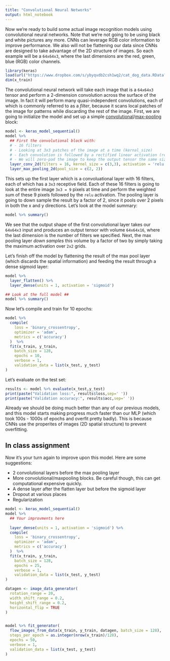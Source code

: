 ```yaml
---
title: "Convolutional Neural Networks"
output: html_notebook
---
```


Now we're ready to build some actual image recognition models using convolutional neural networks. Note that we're not going to be using black and white pictures any more. CNNs can leverage RGB color information to improve performance. We also will not be flattening our data since CNNs are designed to take advantage of the 2D structure of images. So each example will be a `64x64x3`, where the last dimensions are the red, green, blue (RGB) color channels. 
```r
library(keras)
load(url("https://www.dropbox.com/s/ybyqvdb2csh1wq2/cat_dog_data.RData?dl=1"))
dim(x_train)
```

The convolutional neural network will take each image that is a `64x64x3` tensor and perform a 2-dimension convolution across the surface of the image. In fact it will perform many quasi-independent convolutions, each of which is commonly referred to as a *filter*, because it scans local patches of the image for patterns while discarding the rest of the image. First, we are going to initialize the model and set up a simple [convolutional](https://keras.rstudio.com/reference/layer_conv_2d.html)/[max-pooling](https://keras.rstudio.com/reference/layer_max_pooling_2d.html) block:
```r
model <- keras_model_sequential()
model %>%
  ## First the convolutional block with:
  # - 16 filters
  # - Looking at 3x3 patches of the image at a time (kernal_size)
  # - Each convolution is followed by a rectified linear activation (relu)
  # - We will zero-pad the image to keep the output tensor the same size as the input tensor
  layer_conv_2d(filters = 16, kernel_size = c(3,3), activation = 'relu', input_shape = c(64,64,3),padding = "same") %>% 
  layer_max_pooling_2d(pool_size = c(2, 2))
```

This sets up the first layer which is a convoluational layer with 16 filters, each of which has a `3x3` receptive field. Each of these 16 filters is going to look at the entire image `3x3 = 9` pixels at time and perform the weighted sum of these 9 pixels followed by the `relu` activation.  The pooling layer is going to down sample the result by a factor of 2, since it pools over 2 pixels in both the x and y directions. Let's look at the model summary:
```r
model %>% summary()
```
We see that the output shape of the first convolutional layer takes our `64x64x3` input and produces an output tensor with volume `64x64x16`, where the last dimension is the number of filters we specified. Next, the max pooling layer _down samples_ this volume by a factor of two by simply taking the maximum activation over `2x2` grids. 

Let's finish off the model by flattening the result of the max pool layer (which discards the spatial information) and feeding the result through a dense sigmoid layer:
```r
model %>%
  layer_flatten() %>% 
  layer_dense(units = 1, activation = 'sigmoid')

## Look at the full model ##
model %>% summary()
```
Now let's compile and train for 10 epochs:
```r
model %>% 
  compile(
    loss = 'binary_crossentropy',
    optimizer = 'adam',
    metrics = c('accuracy')
  )  %>% 
  fit(x_train, y_train,
    batch_size = 128,
    epochs = 10,
    verbose = 1,
    validation_data = list(x_test, y_test)
)


```
Let's evaluate on the test set:
```r
results <- model %>% evaluate(x_test,y_test)
print(paste("Validation loss:", results$loss,sep=' '))
print(paste("Validation accuracy:", results$acc,sep=' '))
```
Already we should be doing much better than any of our previous models, and this model starts making progress much faster than our MLP (which took 100s - 1000s of epochs and overfit pretty badly). This is because CNNs use the properites of images (2D spatial structure) to prevent overfitting. 

## In class assignment
Now it's your turn again to improve upon this model. Here are some suggestions:

- 2 convolutional layers before the max pooling layer
- More convolutional/maxpooling blocks. Be careful though, this can get computational expensive quickly.
- A dense layer after the flatten layer but before the sigmoid layer
- Dropout at various places
- Regularization
```r
model <- keras_model_sequential()
model %>%
  ## Your improvments here
  
  layer_dense(units = 1, activation = 'sigmoid') %>%
  compile(
    loss = 'binary_crossentropy',
    optimizer = 'adam',
    metrics = c('accuracy')
  )  %>% 
  fit(x_train, y_train,
    batch_size = 128,
    epochs = 25,
    verbose = 1,
    validation_data = list(x_test, y_test)
)
```



```r
datagen <- image_data_generator(
  rotation_range = 20,
  width_shift_range = 0.2,
  height_shift_range = 0.2,
  horizontal_flip = TRUE
)


model %>% fit_generator(
  flow_images_from_data(x_train, y_train, datagen, batch_size = 128),
  steps_per_epoch = as.integer(nrow(x_train)/128),
  epochs = 50,
  verbose = 1,
  validation_data = list(x_test, y_test)
)
```

